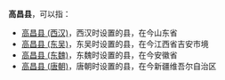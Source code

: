 '''高昌县'''，可以指：

*[[高昌县_(西汉)|高昌县 (西汉)]]，西汉时设置的县，在今山东省
*[[高昌县_(东吴)|高昌县 (东吴)]]，东吴时设置的县，在今江西省吉安市境
*[[高昌县_(东魏)|高昌县 (东魏)]]，东魏时设置的县，在今安徽省
*[[高昌县_(唐朝)|高昌县 (唐朝)]]，唐朝时设置的县，在今新疆维吾尔自治区

{{Disambig|G|Cat=三字中国县名消歧义}}